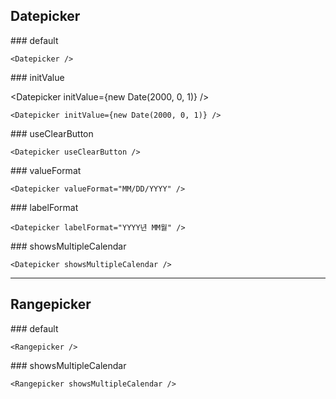 ## Datepicker

<ReactDatepickerSection>
### default

<Datepicker />

```tsx
<Datepicker />
```

</ReactDatepickerSection>

<ReactDatepickerSection>
### initValue

<Datepicker initValue={new Date(2000, 0, 1)} />

```tsx
<Datepicker initValue={new Date(2000, 0, 1)} />
```

</ReactDatepickerSection>

<ReactDatepickerSection>
### useClearButton

<Datepicker useClearButton />

```tsx
<Datepicker useClearButton />
```

</ReactDatepickerSection>

<ReactDatepickerSection>
### valueFormat

<Datepicker valueFormat="MM/DD/YYYY" />

```tsx
<Datepicker valueFormat="MM/DD/YYYY" />
```

</ReactDatepickerSection>

<ReactDatepickerSection>
### labelFormat

<Datepicker labelFormat="YYYY년 MM월" />

```tsx
<Datepicker labelFormat="YYYY년 MM월" />
```

</ReactDatepickerSection>

<ReactDatepickerSection>
### showsMultipleCalendar

<Datepicker showsMultipleCalendar />

```tsx
<Datepicker showsMultipleCalendar />
```

</ReactDatepickerSection>

---

## Rangepicker

<ReactDatepickerSection>
### default

<Rangepicker />

```tsx
<Rangepicker />
```

</ReactDatepickerSection>

<ReactDatepickerSection>
### showsMultipleCalendar

<Rangepicker showsMultipleCalendar />

```tsx
<Rangepicker showsMultipleCalendar />
```

</ReactDatepickerSection>
